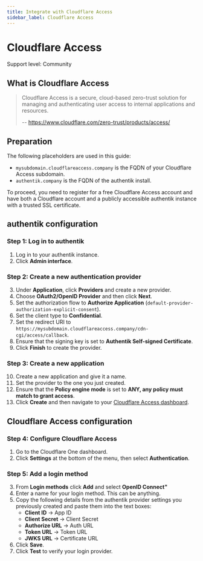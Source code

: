 ```yaml
---
title: Integrate with Cloudflare Access
sidebar_label: Cloudflare Access
---
```


# Cloudflare Access

<span class="badge badge--secondary">Support level: Community</span>

## What is Cloudflare Access

> Cloudflare Access is a secure, cloud-based zero-trust solution for managing and authenticating user access to internal applications and resources.
>
> -- https://www.cloudflare.com/zero-trust/products/access/

## Preparation

The following placeholders are used in this guide:

- `mysubdomain.cloudflareaccess.company` is the FQDN of your Cloudflare Access subdomain.
- `authentik.company` is the FQDN of the authentik install.

To proceed, you need to register for a free Cloudflare Access account and have both a Cloudflare account and a publicly accessible authentik instance with a trusted SSL certificate.

## authentik configuration

### Step 1: Log in to authentik

1. Log in to your authentik instance.
2. Click **Admin interface**.

### Step 2: Create a new authentication provider

3. Under **Application**, click **Providers** and create a new provider.
4. Choose **OAuth2/OpenID Provider** and then click **Next**.
5. Set the authorization flow to **Authorize Application** (`default-provider-authorization-explicit-consent`).
6. Set the client type to **Confidential**.
7. Set the redirect URI to `https://mysubdomain.cloudflareaccess.company/cdn-cgi/access/callback`.
8. Ensure that the signing key is set to **Authentik Self-signed Certificate**.
9. Click **Finish** to create the provider.

### Step 3: Create a new application

10. Create a new application and give it a name.
11. Set the provider to the one you just created.
12. Ensure that the **Policy engine mode** is set to **ANY, any policy must match to grant access**.
13. Click **Create** and then navigate to your [Cloudflare Access dashboard](https://one.dash.cloudflare.com).

## Cloudflare Access configuration

### Step 4: Configure Cloudflare Access

1. Go to the Cloudflare One dashboard.
2. Click **Settings** at the bottom of the menu, then select **Authentication**.

### Step 5: Add a login method

3. From **Login methods** click **Add** and select **OpenID Connect"**
4. Enter a name for your login method. This can be anything.
5. Copy the following details from the authentik provider settings you previously created and paste them into the text boxes:
    - **Client ID** -> App ID
    - **Client Secret** -> Client Secret
    - **Authorize URL** -> Auth URL
    - **Token URL** -> Token URL
    - **JWKS URL** -> Certificate URL
6. Click **Save**.
7. Click **Test** to verify your login provider.
